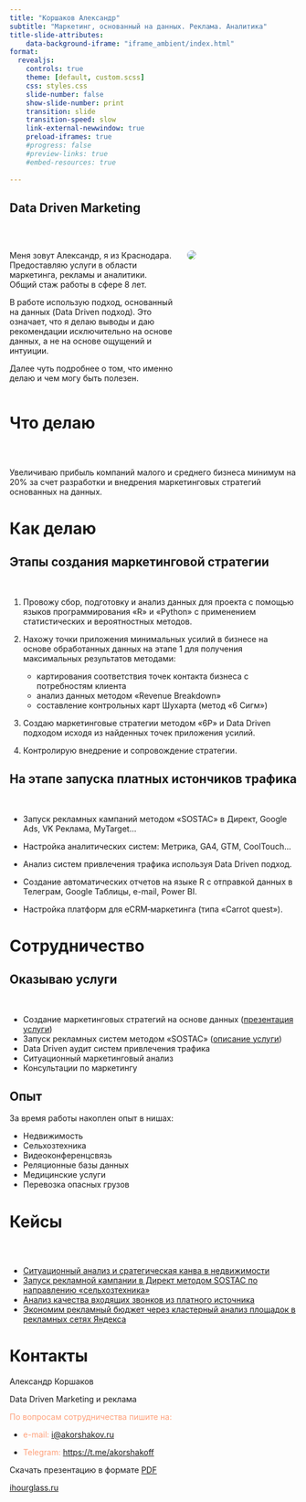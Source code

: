 ```yaml
---
title: "Коршаков Александр"
subtitle: "Маркетинг, основанный на данных. Реклама. Аналитика"
title-slide-attributes:
    data-background-iframe: "iframe_ambient/index.html"
format:
  revealjs:
    controls: true
    theme: [default, custom.scss]
    css: styles.css
    slide-number: false
    show-slide-number: print
    transition: slide
    transition-speed: slow
    link-external-newwindow: true
    preload-iframes: true
    #progress: false
    #preview-links: true
    #embed-resources: true
    
---
```


## [Data Driven Marketing]{.text_select} {.smaller transition="zoom"}

<br/>

:::: {.columns}

::: {.column width="60%"}
Меня зовут Александр, я из Краснодара. Предоставляю услуги в области маркетинга, рекламы и аналитики. Общий стаж работы в сфере 8 лет.

В работе использую подход, основанный на данных (Data Driven подход). Это означает, что я делаю выводы и даю рекомендации исключительно на основе данных, а не на основе ощущений и интуиции.

Далее чуть подробнее о том, что именно делаю и чем могу быть полезен.
:::

::: {.column width='40%'}
![](img/me.png){style='border-radius: 50px;'} 
:::
::::



# Что делаю {background-iframe="iframe_ambient/index.html"}

## {.larger}

<br/>

Увеличиваю прибыль компаний малого и среднего бизнеса минимум на 20% за счет разработки и внедрения маркетинговых стратегий основанных на данных.




# Как делаю {background-iframe="iframe_ambient/index.html"}

## [Этапы создания маркетинговой стратегии]{.text_select} {transition="concave" .small}

<br/>

:::{.fragment .fade-up}
1. Провожу сбор, подготовку и анализ данных для проекта с помощью языков программирования «R» и «Python» с применением статистических и вероятностных методов.

2. Нахожу точки приложения минимальных усилий в бизнесе на основе обработанных данных на этапе 1 для получения максимальных результатов методами:

   - картирования соответствия точек контакта бизнеса с потребностям клиента
   - анализ данных методом «Revenue Breakdown»
   - составление контрольных карт Шухарта (метод «6 Сигм»)
   
3. Создаю маркетинговые стратегии методом «6P» и Data Driven подходом исходя из найденных точек приложения усилий.

4. Контролирую внедрение и сопровождение стратегии.
:::



## [На этапе запуска платных истончиков трафика]{.text_select} {transition="concave" .small}

<br/>

:::{.fragment .fade-down}
- Запуск рекламных кампаний методом «SOSTAC» в Директ, Google Ads, VK Реклама, MyTarget...

- Настройка аналитических систем: Метрика, GA4, GTM, CoolTouch...

- Анализ систем привлечения трафика используя Data Driven подход.

- Создание автоматических отчетов на языке R с отправкой данных в Телеграм, Google Таблицы, e-mail, Power BI.

- Настройка платформ для eCRM‑маркетинга (типа «Carrot quest»).
:::




# Сотрудничество {background-iframe="iframe_ambient/index.html"}

## [Оказываю услуги]{.text_select}{transition="concave"}

<br/>

- Создание маркетинговых стратегий на основе данных ([презентация услуги](https://koshakof.github.io/BI/pres/mark_consulting_mailing.html#/title-slide))
- Запуск рекламных систем методом «SOSTAC» ([описание услуги](https://docs.google.com/document/d/1UjumYOvNIMbGwebXzrcZ_E42swPqdbN4gvLpWMQQvTs/edit?usp=sharing))
- Data Driven аудит систем привлечения трафика
- Ситуационный маркетинговый анализ
- Консультации по маркетингу




## [Опыт]{.text_select}

За время работы накоплен опыт в нишах:

- Недвижимость
- Сельхозтехника
- Видеоконференцсвязь
- Реляционные базы данных
- Медицинские услуги
- Перевозка опасных грузов




# Кейсы {background-iframe="iframe_ambient/index.html"}

## {transition="zoom"}

<br/>

- [Ситуационный анализ и сратегическая канва в недвижимости](https://platzkart.ru/portfolio/case-nedvizhimost-krasnodar/)
- [Запуск рекламной кампании в Директ методом SOSTAC по направлению «сельхозтехника»](https://platzkart.ru/portfolio/case-mtz/)
- [Анализ качества входящих звонков из платного источника](https://koshakof.github.io/BI/wiki/call_analysis.html)
- [Экономим рекламный бюджет через кластерный анализ площадок в рекламных сетях Яндекса](https://koshakof.github.io/BI/wiki/ds_places_analysis.html)




# Контакты {transition="zoom" background-iframe="iframe_ambient/index.html"}

Александр Коршаков

Data Driven Marketing и реклама

<font color="#ffa07a">По вопросам сотрудничества пишите на:</font>

- <font color="#ffa07a">e-mail:</font> <i@akorshakov.ru>

- <font color="#ffa07a">Telegram:</font> <https://t.me/akorshakoff>

Скачать презентацию в формате [PDF](https://drive.google.com/file/d/12O2V9Iu_ZJ0yIaQWJtROe16Q1CMacR8R/view?usp=sharing)

[ihourglass.ru](https://ihourglass.ru/)

